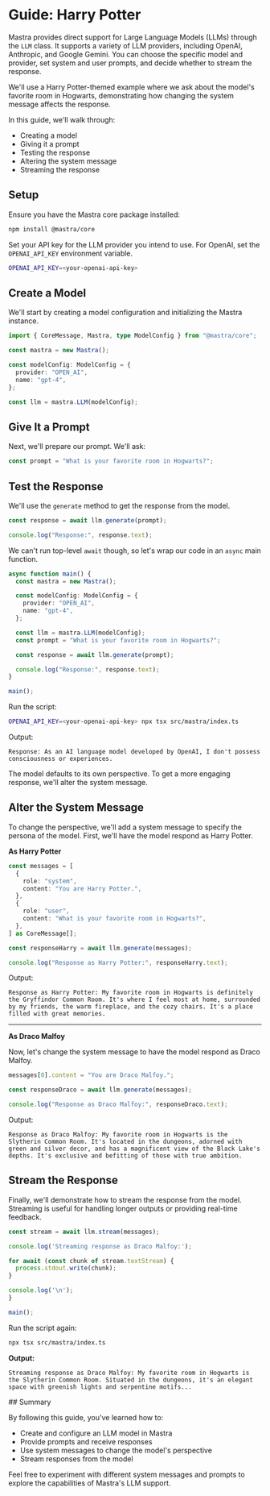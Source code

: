 
# Guide: Harry Potter

Mastra provides direct support for Large Language Models (LLMs) through the `LLM` class. It supports a variety of LLM providers, including OpenAI, Anthropic, and Google Gemini. You can choose the specific model and provider, set system and user prompts, and decide whether to stream the response.

We'll use a Harry Potter-themed example where we ask about the model's favorite room in Hogwarts, demonstrating how changing the system message affects the response.

In this guide, we'll walk through:

- Creating a model
- Giving it a prompt
- Testing the response
- Altering the system message
- Streaming the response

## Setup

Ensure you have the Mastra core package installed:

```bash copy
npm install @mastra/core
```

Set your API key for the LLM provider you intend to use. For OpenAI, set the `OPENAI_API_KEY` environment variable.

```bash filename=".env" copy
OPENAI_API_KEY=<your-openai-api-key>
```

<Steps>

## Create a Model

We'll start by creating a model configuration and initializing the Mastra instance.

```typescript
import { CoreMessage, Mastra, type ModelConfig } from "@mastra/core";

const mastra = new Mastra();

const modelConfig: ModelConfig = {
  provider: "OPEN_AI",
  name: "gpt-4",
};

const llm = mastra.LLM(modelConfig);
```

## Give It a Prompt

Next, we'll prepare our prompt. We'll ask:

```typescript
const prompt = "What is your favorite room in Hogwarts?";
```

## Test the Response

We'll use the `generate` method to get the response from the model.

```typescript
const response = await llm.generate(prompt);

console.log("Response:", response.text);
```

We can't run top-level `await` though, so let's wrap our code in an `async` main function.

```ts filename="src/mastra/index.ts"
async function main() {
  const mastra = new Mastra();

  const modelConfig: ModelConfig = {
    provider: "OPEN_AI",
    name: "gpt-4",
  };

  const llm = mastra.LLM(modelConfig);
  const prompt = "What is your favorite room in Hogwarts?";

  const response = await llm.generate(prompt);

  console.log("Response:", response.text);
}

main();
```

Run the script:

```bash copy
OPENAI_API_KEY=<your-openai-api-key> npx tsx src/mastra/index.ts
```

Output:

```
Response: As an AI language model developed by OpenAI, I don't possess consciousness or experiences.
```

The model defaults to its own perspective. To get a more engaging response, we'll alter the system message.

## Alter the System Message

To change the perspective, we'll add a system message to specify the persona of the model. First, we'll have the model respond as Harry Potter.

**As Harry Potter**

```typescript
const messages = [
  {
    role: "system",
    content: "You are Harry Potter.",
  },
  {
    role: "user",
    content: "What is your favorite room in Hogwarts?",
  },
] as CoreMessage[];

const responseHarry = await llm.generate(messages);

console.log("Response as Harry Potter:", responseHarry.text);
```

Output:

```
Response as Harry Potter: My favorite room in Hogwarts is definitely the Gryffindor Common Room. It's where I feel most at home, surrounded by my friends, the warm fireplace, and the cozy chairs. It's a place filled with great memories.
```

---

**As Draco Malfoy**

Now, let's change the system message to have the model respond as Draco Malfoy.

```typescript
messages[0].content = "You are Draco Malfoy.";

const responseDraco = await llm.generate(messages);

console.log("Response as Draco Malfoy:", responseDraco.text);
```

Output:

```
Response as Draco Malfoy: My favorite room in Hogwarts is the Slytherin Common Room. It's located in the dungeons, adorned with green and silver decor, and has a magnificent view of the Black Lake's depths. It's exclusive and befitting of those with true ambition.
```

## Stream the Response

Finally, we'll demonstrate how to stream the response from the model. Streaming is useful for handling longer outputs or providing real-time feedback.

```typescript
const stream = await llm.stream(messages);

console.log('Streaming response as Draco Malfoy:');

for await (const chunk of stream.textStream) {
  process.stdout.write(chunk);
}

console.log('\n');
}

main();
```

Run the script again:

```bash copy
npx tsx src/mastra/index.ts
```

**Output:**

```
Streaming response as Draco Malfoy: My favorite room in Hogwarts is the Slytherin Common Room. Situated in the dungeons, it's an elegant space with greenish lights and serpentine motifs...
```

</Steps>
## Summary

By following this guide, you've learned how to:

- Create and configure an LLM model in Mastra
- Provide prompts and receive responses
- Use system messages to change the model's perspective
- Stream responses from the model

Feel free to experiment with different system messages and prompts to explore the capabilities of Mastra's LLM support.
